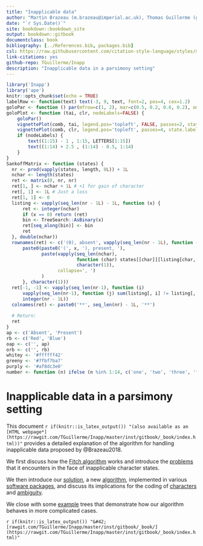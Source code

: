 ```yaml
--- 
title: "Inapplicable data"
author: "Martin Brazeau (m.brazeau@imperial.ac.uk), Thomas Guillerme (guillert@tcd.ie) and Martin Smith (martin.smith@durham.ac.uk)"
date: "`r Sys.Date()`"
site: bookdown::bookdown_site
output: bookdown::gitbook
documentclass: book
bibliography: [../References.bib, packages.bib]
csl: https://raw.githubusercontent.com/citation-style-language/styles/master/apa-old-doi-prefix.csl
link-citations: yes
github-repo: TGuillerme/Inapp
description: "Inapplicable data in a parsimony setting"
---
```



```r
library('Inapp')
library('ape')
knitr::opts_chunk$set(echo = TRUE)
labelRow <- function(text) text(-3, 9, text, font=2, pos=4, cex=1.2)
goloPar <- function () par(mfrow=c(1, 2), mar=c(0.5, 0.2, 0.6, 0.2), oma=c(0, 0, 2, 0), cex=0.5)
goloPlot <- function (tai, clr, nodeLabels=FALSE) {
    goloPar()
    vignettePlot(comb, tai, legend.pos='topleft', FALSE, passes=2, state.labels=ap)
    vignettePlot(comb, clr, legend.pos='topleft', passes=4, state.labels = rb)
    if (nodeLabels) {
        text((1:15) - 1 , 1:15, LETTERS[1:15])
        text((1:14) + 2.5 , (1:14) - 0.5, 1:14)
    }
}
SankoffMatrix <- function (states) {
  nr <- prod(vapply(states, length, 0L)) + 1L
  nchar <- length(states)
  ret <- matrix(0, nr, nr)
  ret[1, ] <- nchar + 1L # +1 for gain of character
  ret[, 1] <- 1L # Just a loss
  ret[1, 1] <- 0
  listing <- vapply(seq_len(nr - 1L) - 1L, function (x) {
      ret <- integer(nchar)
      if (x == 0) return (ret)
      bin <- TreeSearch::AsBinary(x)
      ret[seq_along(bin)] <- bin
      ret
  }, double(nchar))
  rownames(ret) <- c('(0), absent', vapply(seq_len(nr - 1L), function (x) {
      paste0(paste0('(', x, '), present, '), 
             paste(vapply(seq_len(nchar), 
                          function (char) states[[char]][listing[char, x]+ 1L],
                          character(1)),
                   collapse=', ')
             )
      }, character(1)))
  ret[-1, -1] <- vapply(seq_len(nr-1), function (i) 
      vapply(seq_len(nr-1), function (j) sum(listing[, i] != listing[, j]), 0L),
      integer(nr - 1L))
  colnames(ret) <- paste0('**', seq_len(nr) - 1L, '**')
  
  # Return: 
  ret
}
ap <- c('Absent', 'Present')
rb <- c('Red', 'Blue')
oap <- c('', ap)
orb <- c('', rb)
whitey <- '#ffffff42'
greeny <- '#7fbf7ba7'
purply <- '#af8dc3e0'
number <- function (n) ifelse (n %in% 1:14, c('one', 'two', 'three', 'four', 'five', 'six', 'seven', 'eight', 'nine', 'ten', 'eleven', 'twelve', 'thirteen', 'fourteen')[n], n)

```

# Inapplicable data in a parsimony setting {-}

This document `r if(knitr::is_latex_output()) "(also available as an [HTML webpage*](https://rawgit.com/TGuillerme/Inapp/master/inst/gitbook/_book/index.html))"` provides a detailed explanation of the algorithm for handling
inapplicable data proposed by @Brazeau2018.

We first discuss how the [Fitch algorithm](#fitch) works and introduce
the [problems](#problems) that it encounters in the face of inapplicable character states.

We then introduce our [solution](#solution), a new [algorithm](#algorithm), implemented in
various [software packages](#software), and discuss its
implications for the coding of [characters](#coding) and [ambiguity](#ambiguity).

We close with some [example](#examples) trees that demonstrate how our algorithm behaves in more complicated cases.

 `r if(knitr::is_latex_output()) "&#42; [rawgit.com/TGuillerme/Inapp/master/inst/gitbook/_book/](https://rawgit.com/TGuillerme/Inapp/master/inst/gitbook/_book/index.html)"`
